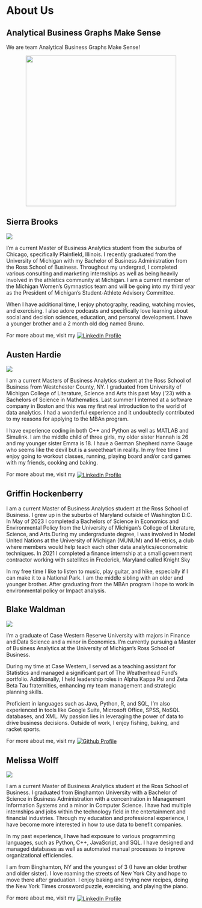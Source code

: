# About Us

## Analytical Business Graphs Make Sense
<p>We are team Analytical Business Graphs Make Sense!</p>
<img src="Headshots/Team_Picture.png" style="height:400px; width:auto; display:block; margin-left:auto; margin-right:auto;">


## Sierra Brooks 

<div class="profile-section">
<img src="Headshots/Sierra_Photo.JPG" class="profile-image">
<p>I’m a current Master of Business Analytics student from the suburbs of Chicago, specifically Plainfield, Illinois. I recently graduated from the University of Michigan with my Bachelor of Business Administration from the Ross School of Business. Throughout my undergrad, I completed various consulting and marketing internships as well as being heavily involved in the athletics community at Michigan. I am a current member of the Michigan Women’s Gymnastics team and will be going into my third year as the President of Michigan’s Student-Athlete Advisory Committee.</p>
<p>When I have additional time, I enjoy photography, reading, watching movies, and exercising. I also adore podcasts and specifically love learning about social and decision sciences, education, and personal development. I have a younger brother and a 2 month old dog named Bruno.</p>
</div>
<p>For more about me, visit my <a href="https://www.linkedin.com/in/sierrabrooks/"><img src="https://img.shields.io/badge/LinkedIn-%230077B5.svg?logo=linkedin&logoColor=white" alt="LinkedIn Profile" style="vertical-align: middle;"></a></p>


## Austen Hardie

<div class="profile-section">
<img src="Headshots/Austen_Photo.jpg" class="profile-image">
<p>I am a current Masters of Business Analytics student at the Ross School of Business from Westchester County, NY. I graduated from University of Michigan College of Literature, Science and Arts this past May (‘23) with a Bachelors of Science in Mathematics. Last summer I interned at a software company in Boston and this was my first real introduction to the world of data analytics. I had a wonderful experience and it undoubtedly contributed to my reasons for applying to the MBAn program.</p>
<p>I have experience coding in both C++ and Python as well as MATLAB and Simulink. I am the middle child of three girls, my older sister Hannah is 26 and my younger sister Emma is 18. I have a German Shepherd name Gauge who seems like the devil but is a sweetheart in reality. In my free time I enjoy going to workout classes, running, playing board and/or card games with my friends, cooking and baking.</p>
</div>
<p>For more about me, visit my <a href="https://www.linkedin.com/in/austen-hardie-129220198/"><img src="https://img.shields.io/badge/LinkedIn-%230077B5.svg?logo=linkedin&logoColor=white" alt="LinkedIn Profile" style="vertical-align: middle;"></a></p>


## Griffin Hockenberry

I am a current Master of Business Analytics student at the Ross School of Business. I grew up in the suburbs of Maryland outside of Washington D.C. In May of 2023 I completed a Bachelors of Science in Economics and Environmental Policy from the University of Michigan’s College of Literature, Science, and Arts.During my undergraduate degree, I was involved in Model United Nations at the University of Michigan (MUNUM) and M-etrics, a club where members would help teach each other data analytics/econometric techniques. In 2021 I completed a finance internship at a small government contractor working with satellites in Frederick, Maryland called Knight Sky

In my free time I like to listen to music, play guitar, and hike, especially if I can make it to a National Park. I am the middle sibling with an older and younger brother.  After graduating from the MBAn program I hope to work in environmental policy or Impact analysis.  

## Blake Waldman

<div class="profile-section">
<img src="Headshots/Blake_Picture.png" class="profile-image">
<p>I'm a graduate of Case Western Reserve University with majors in Finance and Data Science and a minor in Economics. I'm currently pursuing a Master of Business Analytics at the University of Michigan's Ross School of Business.</p>
<p>During my time at Case Western, I served as a teaching assistant for Statistics and managed a significant part of The Weatherhead Fund's portfolio. Additionally, I held leadership roles in Alpha Kappa Psi and Zeta Beta Tau fraternities, enhancing my team management and strategic planning skills.</p>
<p>Proficient in languages such as Java, Python, R, and SQL, I'm also experienced in tools like Google Suite, Microsoft Office, SPSS, NoSQL databases, and XML. My passion lies in leveraging the power of data to drive business decisions. Outside of work, I enjoy fishing, baking, and racket sports.</p>
</div>
<p>For more about me, visit my <a href="https://github.com/blakewaldman/"><img src="https://img.shields.io/badge/Github-333.svg?style=plastic&logo=Github&logoColor=white" alt="Github Profile" style="vertical-align: middle;"></a></p>


## Melissa Wolff

<div class="profile-section">
<img src="Headshots/Melissa_Picture.png" class="profile-image">
<p>I am a current Master of Business Analytics student at the Ross School of Business. I graduated from Binghamton University with a Bachelor of Science in Business Administration with a concentration in Management Information Systems and a minor in Computer Science. I have had multiple internships and jobs within the technology field in the entertainment and financial industries. Through my education and professional experience, I have become more interested in how to use data to benefit companies.</p>
<p>In my past experience, I have had exposure to various programming languages, such as Python, C++, JavaScript, and SQL. I have designed and managed databases as well as automated manual processes to improve organizational efficiencies.</p>
<p>I am from Binghamton, NY and the youngest of 3 (I have an older brother and older sister). I love roaming the streets of New York City and hope to move there after graduation. I enjoy baking and trying new recipes, doing the New York Times crossword puzzle, exercising, and playing the piano.</p>
</div>
<p>For more about me, visit my <a href="https://www.linkedin.com/in/melissa-wolff/"><img src="https://img.shields.io/badge/LinkedIn-%230077B5.svg?logo=linkedin&logoColor=white" alt="LinkedIn Profile" style="vertical-align: middle;"></a></p>


